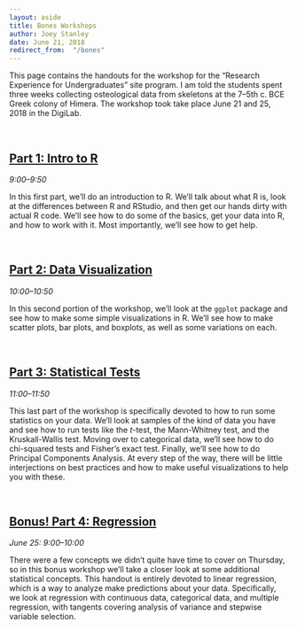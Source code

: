 ```yaml
---
layout: aside
title: Bones Workshops
author: Joey Stanley
date: June 21, 2018
redirect_from:  "/bones"
---
```


This page contains the handouts for the workshop for the "Research Experience for Undergraduates" site program. I am told the students spent three weeks collecting osteological data from skeletons at the 7--5th c. BCE Greek colony of Himera. The workshop took take place June 21 and 25, 2018 in the DigiLab.

<br/>


## [Part 1: Intro to R](/downloads/180621-bones1.html)
*9:00–9:50*

In this first part, we'll do an introduction to R. We'll talk about what R is, look at the differences between R and RStudio, and then get our hands dirty with actual R code. We'll see how to do some of the basics, get your data into R, and how to work with it. Most importantly, we'll see how to get help.

<br/>

## [Part 2: Data Visualization](/downloads/180621-bones2.html)
*10:00–10:50*

In this second portion of the workshop, we'll look at the `ggplot` package and see how to make some simple visualizations in R. We'll see how to make scatter plots, bar plots, and boxplots, as well as some variations on each. 

<br/>

## [Part 3: Statistical Tests](/downloads/180621-bones3.html)
*11:00–11:50*

This last part of the workshop is specifically devoted to how to run some statistics on your data. We'll look at samples of the kind of data you have and see how to run tests like the *t*-test, the Mann-Whitney test, and the Kruskall-Wallis test. Moving over to categorical data, we'll see how to do chi-squared tests and Fisher's exact test. Finally, we'll see how to do Principal Components Analysis. At every step of the way, there will be little interjections on best practices and how to make useful visualizations to help you with these.

<br/>

## [Bonus! Part 4: Regression](/downloads/180625-bones4.html)
*June 25: 9:00–10:00*

There were a few concepts we didn't quite have time to cover on Thursday, so in this bonus workshop we'll take a closer look at some additional statistical concepts. This handout is entirely devoted to linear regression, which is a way to analyze make predictions about your data. Specifically, we look at regression with continuous data, categorical data, and multiple regression, with tangents covering analysis of variance and stepwise variable selection.